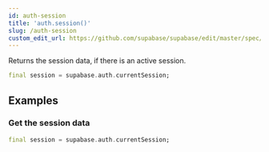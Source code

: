 ```yaml
---
id: auth-session
title: 'auth.session()'
slug: /auth-session
custom_edit_url: https://github.com/supabase/supabase/edit/master/spec/supabase_dart_v1_legacy.yml
---
```



Returns the session data, if there is an active session.

```dart
final session = supabase.auth.currentSession;
```

## Examples

### Get the session data

```dart
final session = supabase.auth.currentSession;
```
